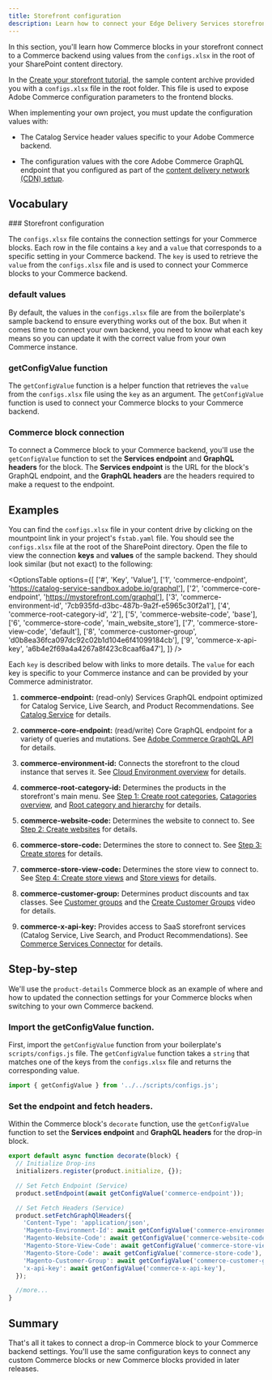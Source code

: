 ```yaml
---
title: Storefront configuration
description: Learn how to connect your Edge Delivery Services storefront to your Adobe Commerce backend.
---
```



In this section, you'll learn how Commerce blocks in your storefront connect to a Commerce backend using values from the `configs.xlsx` in the root of your SharePoint content directory.

In the [Create your storefront tutorial](/get-started/), the sample content archive provided you with a `configs.xlsx` file in the root folder. This file is used to expose Adobe Commerce configuration parameters to the frontend blocks.

When implementing your own project, you must update the configuration values with:

- The Catalog Service header values specific to your Adobe Commerce backend.

- The configuration values with the core Adobe Commerce GraphQL endpoint that you configured as part of the [content delivery network (CDN) setup](/setup/content-delivery-network/).

## Vocabulary

<Vocabulary>
### Storefront configuration

The `configs.xlsx` file contains the connection settings for your Commerce blocks. Each row in the file contains a `key` and a `value` that corresponds to a specific setting in your Commerce backend. The `key` is used to retrieve the `value` from the `configs.xlsx` file and is used to connect your Commerce blocks to your Commerce backend.

### default values

By default, the values in the `configs.xlsx` file are from the boilerplate's sample backend to ensure everything works out of the box. But when it comes time to connect your own backend, you need to know what each key means so you can update it with the correct value from your own Commerce instance.

### getConfigValue function

The `getConfigValue` function is a helper function that retrieves the `value` from the `configs.xlsx` file using the `key` as an argument. The `getConfigValue` function is used to connect your Commerce blocks to your Commerce backend.

### Commerce block connection

To connect a Commerce block to your Commerce backend, you'll use the `getConfigValue` function to set the **Services endpoint** and **GraphQL headers** for the block. The **Services endpoint** is the URL for the block's GraphQL endpoint, and the **GraphQL headers** are the headers required to make a request to the endpoint.

</Vocabulary>

## Examples

You can find the `configs.xlsx` file in your content drive by clicking on the mountpoint link in your project's `fstab.yaml` file. You should see the `configs.xlsx` file at the root of the SharePoint directory. Open the file to view the connection **keys** and **values** of the sample backend. They should look similar (but not exact) to the following:

<OptionsTable
  options={[
    ['#', 'Key', 'Value'],
    ['1', 'commerce-endpoint', 'https://catalog-service-sandbox.adobe.io/graphql'],
    ['2', 'commerce-core-endpoint', 'https://mystorefront.com/graphql'],
    ['3', 'commerce-environment-id', '7cb935fd-d3bc-487b-9a2f-e5965c30f2a1'],
    ['4', 'commerce-root-category-id', '2'],
    ['5', 'commerce-website-code', 'base'],
    ['6', 'commerce-store-code', 'main_website_store'],
    ['7', 'commerce-store-view-code', 'default'],
    ['8', 'commerce-customer-group', 'd0b8ea36fca097dc92c02b1d104e6f41099184cb'],
    ['9', 'commerce-x-api-key', 'a6b4e2f69a4a4267a8f423c8caaf6a47'],
  ]}
/>

Each `key` is described below with links to more details. The `value` for each key is specific to your Commerce instance and can be provided by your Commerce administrator.

<Callouts>

1. **commerce-endpoint:** (read-only) Services GraphQL endpoint optimized for Catalog Service, Live Search, and Product Recommendations. See [Catalog Service](https://experienceleague.adobe.com/en/docs/commerce-merchant-services/catalog-service/guide-overview) for details.

1. **commerce-core-endpoint:** (read/write) Core GraphQL endpoint for a variety of queries and mutations. See [Adobe Commerce GraphQL API](https://developer.adobe.com/commerce/webapi/graphql/reference/) for details.

1. **commerce-environment-id:** Connects the storefront to the cloud instance that serves it. See [Cloud Environment overview](https://experienceleague.adobe.com/en/docs/commerce-cloud-service/user-guide/project/overview#environment-overview) for details.

1. **commerce-root-category-id:** Determines the products in the storefront's main menu. See [Step 1: Create root categories](https://experienceleague.adobe.com/en/docs/commerce-operations/configuration-guide/multi-sites/ms-admin#step-1-create-root-categories), [Catagories overview](https://experienceleague.adobe.com/en/docs/commerce-admin/catalog/categories/categories), and [Root category and hierarchy](https://experienceleague.adobe.com/en/docs/commerce-admin/catalog/categories/category-root) for details.

1. **commerce-website-code:** Determines the website to connect to. See [Step 2: Create websites](https://experienceleague.adobe.com/en/docs/commerce-operations/configuration-guide/multi-sites/ms-admin#step-2-create-websites) for details.

1. **commerce-store-code:** Determines the store to connect to. See [Step 3: Create stores](https://experienceleague.adobe.com/en/docs/commerce-operations/configuration-guide/multi-sites/ms-admin#step-3-create-stores) for details.

1. **commerce-store-view-code:** Determines the store view to connect to. See [Step 4: Create store views](https://experienceleague.adobe.com/en/docs/commerce-operations/configuration-guide/multi-sites/ms-admin#step-4-create-store-views) and [Store views](https://experienceleague.adobe.com/en/docs/commerce-admin/stores-sales/site-store/store-views) for details.

1. **commerce-customer-group:** Determines product discounts and tax classes. See [Customer groups](https://experienceleague.adobe.com/en/docs/commerce-admin/customers/customer-groups) and the [Create Customer Groups](https://experienceleague.adobe.com/en/docs/commerce-learn/tutorials/customers/customer-groups) video for details.

1. **commerce-x-api-key:** Provides access to SaaS storefront services (Catalog Service, Live Search, and Product Recommendations). See [Commerce Services Connector](https://experienceleague.adobe.com/en/docs/commerce-merchant-services/user-guides/integration-services/saas) for details.

</Callouts>

## Step-by-step

We'll use the `product-details` Commerce block as an example of where and how to updated the connection settings for your Commerce blocks when switching to your own Commerce backend.

<Tasks>

<Task>

### Import the getConfigValue function.

First, import the `getConfigValue` function from your boilerplate's `scripts/configs.js` file. The `getConfigValue` function takes a `string` that matches one of the keys from the `configs.xlsx` file and returns the corresponding value.

```javascript
import { getConfigValue } from '../../scripts/configs.js';
```

</Task>

<Task>

### Set the endpoint and fetch headers.

Within the Commerce block's `decorate` function, use the `getConfigValue` function to set the **Services endpoint** and **GraphQL headers** for the drop-in block.

```javascript
export default async function decorate(block) {
  // Initialize Drop-ins
  initializers.register(product.initialize, {});

  // Set Fetch Endpoint (Service)
  product.setEndpoint(await getConfigValue('commerce-endpoint'));

  // Set Fetch Headers (Service)
  product.setFetchGraphQlHeaders({
    'Content-Type': 'application/json',
    'Magento-Environment-Id': await getConfigValue('commerce-environment-id'),
    'Magento-Website-Code': await getConfigValue('commerce-website-code'),
    'Magento-Store-View-Code': await getConfigValue('commerce-store-view-code'),
    'Magento-Store-Code': await getConfigValue('commerce-store-code'),
    'Magento-Customer-Group': await getConfigValue('commerce-customer-group'),
    'x-api-key': await getConfigValue('commerce-x-api-key'),
  });

  //more...
}
```

</Task>

</Tasks>

## Summary

That's all it takes to connect a drop-in Commerce block to your Commerce backend settings. You'll use the same configuration keys to connect any custom Commerce blocks or new Commerce blocks provided in later releases.
